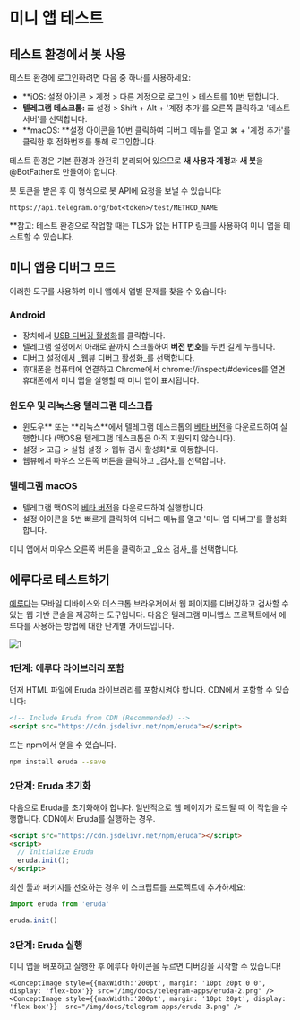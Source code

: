 
# 미니 앱 테스트

## 테스트 환경에서 봇 사용

테스트 환경에 로그인하려면 다음 중 하나를 사용하세요:

- \*\*iOS: 설정 아이콘 > 계정 > 다른 계정으로 로그인 > 테스트를 10번 탭합니다.
- **텔레그램 데스크톱:** ☰ 설정 > Shift + Alt + '계정 추가'를 오른쪽 클릭하고 '테스트 서버'를 선택합니다.
- **macOS: **설정 아이콘을 10번 클릭하여 디버그 메뉴를 열고 ⌘ + '계정 추가'를 클릭한 후 전화번호를 통해 로그인합니다.

테스트 환경은 기본 환경과 완전히 분리되어 있으므로 **새 사용자 계정**과 **새 봇**을 @BotFather로 만들어야 합니다.

봇 토큰을 받은 후 이 형식으로 봇 API에 요청을 보낼 수 있습니다:

`https://api.telegram.org/bot<token>/test/METHOD_NAME`

\*\*참고: 테스트 환경으로 작업할 때는 TLS가 없는 HTTP 링크를 사용하여 미니 앱을 테스트할 수 있습니다.

## 미니 앱용 디버그 모드

이러한 도구를 사용하여 미니 앱에서 앱별 문제를 찾을 수 있습니다:

### Android

- 장치에서 [USB 디버깅 활성화](https://developer.chrome.com/docs/devtools/remote-debugging/)를 클릭합니다.
- 텔레그램 설정에서 아래로 끝까지 스크롤하여 **버전 번호**를 두번 길게 누릅니다.
- 디버그 설정에서 _웹뷰 디버그 활성화_를 선택합니다.
- 휴대폰을 컴퓨터에 연결하고 Chrome에서 chrome://inspect/#devices를 열면 휴대폰에서 미니 앱을 실행할 때 미니 앱이 표시됩니다.

### 윈도우 및 리눅스용 텔레그램 데스크톱

- 윈도우** 또는 **리눅스\*\*에서 텔레그램 데스크톱의 [베타 버전](https://desktop.telegram.org/changelog#beta-version)을 다운로드하여 실행합니다 (맥OS용 텔레그램 데스크톱은 아직 지원되지 않습니다).
- 설정 > 고급 > 실험 설정 > 웹뷰 검사 활성화\*로 이동합니다.
- 웹뷰에서 마우스 오른쪽 버튼을 클릭하고 _검사_를 선택합니다.

### 텔레그램 macOS

- 텔레그램 맥OS의 [베타 버전](https://telegram.org/dl/macos/beta)을 다운로드하여 실행합니다.
- 설정 아이콘을 5번 빠르게 클릭하여 디버그 메뉴를 열고 '미니 앱 디버그'를 활성화합니다.

미니 앱에서 마우스 오른쪽 버튼을 클릭하고 _요소 검사_를 선택합니다.

## 에루다로 테스트하기

[에루다](https://github.com/liriliri/eruda)는 모바일 디바이스와 데스크톱 브라우저에서 웹 페이지를 디버깅하고 검사할 수 있는 웹 기반 콘솔을 제공하는 도구입니다. 다음은 텔레그램 미니앱스 프로젝트에서 에루다를 사용하는 방법에 대한 단계별 가이드입니다.

![1](/img/docs/telegram-apps/eruda-1.png)

### 1단계: 에루다 라이브러리 포함

먼저 HTML 파일에 Eruda 라이브러리를 포함시켜야 합니다. CDN에서 포함할 수 있습니다:

```html
<!-- Include Eruda from CDN (Recommended) -->
<script src="https://cdn.jsdelivr.net/npm/eruda"></script>
```

또는 npm에서 얻을 수 있습니다.

```bash npm2yarn
npm install eruda --save
```

### 2단계: Eruda 초기화

다음으로 Eruda를 초기화해야 합니다. 일반적으로 웹 페이지가 로드될 때 이 작업을 수행합니다. CDN에서 Eruda를 실행하는 경우.

```html
<script src="https://cdn.jsdelivr.net/npm/eruda"></script>
<script>
  // Initialize Eruda
  eruda.init();
</script>

```

최신 툴과 패키지를 선호하는 경우 이 스크립트를 프로젝트에 추가하세요:

```jsx
import eruda from 'eruda'

eruda.init()
```

### 3단계: Eruda 실행

미니 앱을 배포하고 실행한 후 에루다 아이콘을 누르면 디버깅을 시작할 수 있습니다!

```mdx-code-block
<ConceptImage style={{maxWidth:'200pt', margin: '10pt 20pt 0 0', display: 'flex-box'}} src="/img/docs/telegram-apps/eruda-2.png" />
<ConceptImage style={{maxWidth:'200pt', margin: '10pt 20pt', display: 'flex-box'}}  src="/img/docs/telegram-apps/eruda-3.png" />
```
